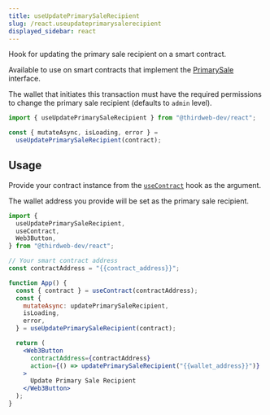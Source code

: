 ```yaml
---
title: useUpdatePrimarySaleRecipient
slug: /react.useupdateprimarysalerecipient
displayed_sidebar: react
---
```


Hook for updating the primary sale recipient on a smart contract.

Available to use on smart contracts that implement the [PrimarySale](/solidity/extension-contracts/primarysale) interface.

The wallet that initiates this transaction must have the required permissions to change the primary sale recipient (defaults to `admin` level).

```jsx
import { useUpdatePrimarySaleRecipient } from "@thirdweb-dev/react";

const { mutateAsync, isLoading, error } =
  useUpdatePrimarySaleRecipient(contract);
```

## Usage

Provide your contract instance from the [`useContract`](react/hooks/usecontract) hook as the argument.

The wallet address you provide will be set as the primary sale recipient.

```jsx
import {
  useUpdatePrimarySaleRecipient,
  useContract,
  Web3Button,
} from "@thirdweb-dev/react";

// Your smart contract address
const contractAddress = "{{contract_address}}";

function App() {
  const { contract } = useContract(contractAddress);
  const {
    mutateAsync: updatePrimarySaleRecipient,
    isLoading,
    error,
  } = useUpdatePrimarySaleRecipient(contract);

  return (
    <Web3Button
      contractAddress={contractAddress}
      action={() => updatePrimarySaleRecipient("{{wallet_address}}")}
    >
      Update Primary Sale Recipient
    </Web3Button>
  );
}
```
